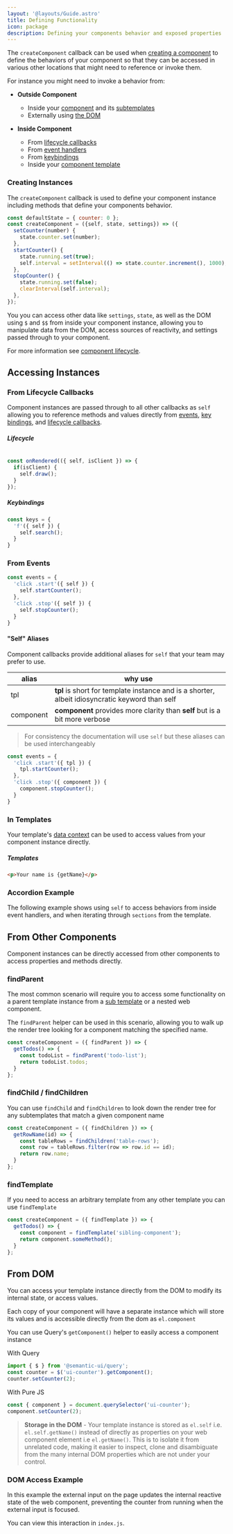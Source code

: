 ```yaml
---
layout: '@layouts/Guide.astro'
title: Defining Functionality
icon: package
description: Defining your components behavior and exposed properties
---
```


The `createComponent` callback can be used when [creating a component](/components/create) to define the behaviors of your component so that they can be accessed in various other locations that might need to reference or invoke them.

For instance you might need to invoke a behavior from:

* **Outside Component**
  * Inside your [component](#from-other-components) and its [subtemplates](#findparent)
  * Externally using [the DOM](#from-dom)

* **Inside Component**
  * From [lifecycle callbacks](/components/rendering#component-instance)
  * From [event handlers](#from-events)
  * From [keybindings](/components/keys)
  * Inside your [component template](#in-templates)

### Creating Instances

The `createComponent` callback is used to define your component instance including methods that define your components behavior.

```javascript
const defaultState = { counter: 0 };
const createComponent = ({self, state, settings}) => ({
  setCounter(number) {
    state.counter.set(number);
  },
  startCounter() {
    state.running.set(true);
    self.interval = setInterval(() => state.counter.increment(), 1000);
  },
  stopCounter() {
    state.running.set(false);
    clearInterval(self.interval);
  },
});
```

You you can access other data like `settings`, `state`, as well as the DOM using `$` and `$$` from inside your component instance, allowing you to manipulate data from the DOM, access sources of reactivity, and settings passed through to your component.

For more information see [component lifecycle](/components/lifecycle#callback-arguments).



## Accessing Instances

### From Lifecycle Callbacks

Component instances are passed through to all other callbacks as `self` allowing you to reference methods and values directly from [events](/component/events), [key bindings](/components/keys), and [lifecycle callbacks](/components/lifecycle).

##### Lifecycle
```javascript

const onRendered(({ self, isClient }) => {
  if(isClient) {
    self.draw();
  }
});
```

##### Keybindings
```javascript
const keys = {
  'f'({ self }) {
    self.search();
  }
}
```

### From Events


```javascript
const events = {
  'click .start'({ self }) {
    self.startCounter();
  },
  'click .stop'({ self }) {
    self.stopCounter();
  }
}
```

#### "Self" Aliases

Component callbacks provide additional aliases for `self` that your team may prefer to use.

| alias     | why use                                                                                         |
|-----------|-------------------------------------------------------------------------------------------------|
| tpl       | **tpl** is short for template instance and is a shorter, albeit idiosyncratic keyword than self |
| component | **component** provides more clarity than **self** but is a bit more verbose                     |

> For consistency the documentation will use `self` but these aliases can be used interchangeably

```javascript
const events = {
  'click .start'({ tpl }) {
    tpl.startCounter();
  },
  'click .stop'({ component }) {
    component.stopCounter();
  }
}
```


### In Templates

Your template's [data context](/components/rendering#data-context) can be used to access values from your component instance directly.

##### Templates
```html
<p>Your name is {getName}</p>
```

### Accordion Example

The following example shows using `self` to access behaviors from inside event handlers, and when iterating through `sections` from the template.

<PlaygroundExample id="accordion" height="300" direction="horizontal"></PlaygroundExample>


## From Other Components

Component instances can be directly accessed from other components to access properties and methods directly.

### findParent

The most common scenario will require you to access some functionality on a parent template instance from a [sub template](templates/subtemplates) or a nested web component.

The `findParent` helper can be used in this scenario, allowing you to walk up the render tree looking for a component matching the specified name.

```javascript
const createComponent = ({ findParent }) => {
  getTodos() => {
    const todoList = findParent('todo-list');
    return todoList.todos;
  }
};
```

### findChild / findChildren

You can use `findChild` and `findChildren` to look down the render tree for any subtemplates that match a given component name

```javascript
const createComponent = ({ findChildren }) => {
  getRowName(id) => {
    const tableRows = findChildren('table-rows');
    const row = tableRows.filter(row => row.id == id);
    return row.name;
  }
};
```

### findTemplate

If you need to access an arbitrary template from any other template you can use `findTemplate`

```javascript
const createComponent = ({ findTemplate }) => {
  getTodos() => {
    const component = findTemplate('sibling-component');
    return component.someMethod();
  }
};
```


## From DOM

You can access your template instance directly from the DOM to modify its internal state, or access values.

Each copy of your component will have a separate instance which will store its values and is accessible directly from the dom as `el.component`

You can use Query's `getComponent()` helper to easily access a component instance

With Query
```javascript
import { $ } from '@semantic-ui/query';
const counter = $('ui-counter').getComponent();
counter.setCounter(2);
```

With Pure JS
```javascript
const { component } = document.querySelector('ui-counter');
component.setCounter(2);
```

> **Storage in the DOM** - Your template instance is stored as `el.self` i.e. `el.self.getName()` instead of directly as properties on your web component element i.e `el.getName()`. This is to isolate it from unrelated code, making it easier to inspect, clone and disambiguate from the many internal DOM properties which are not under your control.


### DOM Access Example
In this example the external input on the page updates the internal reactive state of the web component, preventing the counter from running when the external input is focused.

You can view this interaction in `index.js`.
<PlaygroundExample id="external-calls" direction="horizontal"></PlaygroundExample>


